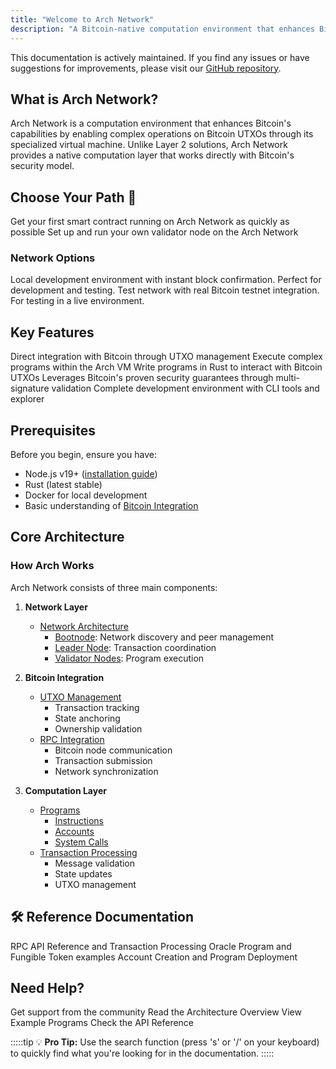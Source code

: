 ```yaml
---
title: "Welcome to Arch Network"
description: "A Bitcoin-native computation environment that enhances Bitcoin's capabilities through specialized virtual machine operations"
---
```


<div className="info">
This documentation is actively maintained. If you find any issues or have suggestions for improvements, please visit our <a href="https://github.com/arch-network/docs">GitHub repository</a>.
</div>

## What is Arch Network?

Arch Network is a computation environment that enhances Bitcoin's capabilities by enabling complex operations on Bitcoin UTXOs through its specialized virtual machine. Unlike Layer 2 solutions, Arch Network provides a native computation layer that works directly with Bitcoin's security model.

## Choose Your Path 👋

<Cards>
  <Card title="🚀 Deploy First" href="/docs/quick-start/quick-start">
    Get your first smart contract running on Arch Network as quickly as possible
  </Card>
  <Card title="🏗️ Run a Validator" href="/docs/setup-infrastructure/bitcoin-and-titan-setup">
    Set up and run your own validator node on the Arch Network
  </Card>
</Cards>

### Network Options

<Cards>
  <Card title="🔧 Regtest" href="/docs/quick-start/quick-start">
    Local development environment with instant block confirmation. Perfect for development and testing.
  </Card>
  <Card title="🧪 Testnet" href="/docs/quick-start/quick-start">
    Test network with real Bitcoin testnet integration. For testing in a live environment.
  </Card>
</Cards>

## Key Features

<Cards>
  <Card title="Bitcoin-Native" href="/docs/core-concepts/bitcoin-integration">
    Direct integration with Bitcoin through UTXO management
  </Card>
  <Card title="Computation Environment" href="/docs/setup-infrastructure/architecture">
    Execute complex programs within the Arch VM
  </Card>
  <Card title="Program Development" href="/docs/development/writing-your-first-program">
    Write programs in Rust to interact with Bitcoin UTXOs
  </Card>
  <Card title="Security" href="/docs/setup-infrastructure/network-architecture">
    Leverages Bitcoin's proven security guarantees through multi-signature validation
  </Card>
  <Card title="Developer Tools" href="/docs/tools-apis/arch-cli-reference">
    Complete development environment with CLI tools and explorer
  </Card>
</Cards>

## Prerequisites

Before you begin, ensure you have:

- Node.js v19+ ([installation guide](/docs/quick-start/requirements))
- Rust (latest stable)
- Docker for local development
- Basic understanding of [Bitcoin Integration](/docs/core-concepts/bitcoin-integration)

## Core Architecture

### How Arch Works

Arch Network consists of three main components:

1. **Network Layer**
   - [Network Architecture](/docs/setup-infrastructure/network-architecture)
     - [Bootnode](/docs/setup-infrastructure/network-architecture): Network discovery and peer management
     - [Leader Node](/docs/setup-infrastructure/network-architecture): Transaction coordination
     - [Validator Nodes](/docs/setup-infrastructure/network-architecture): Program execution

2. **Bitcoin Integration**
   - [UTXO Management](/docs/core-concepts/bitcoin-integration)
     - Transaction tracking
     - State anchoring
     - Ownership validation
   - [RPC Integration](/docs/core-concepts/bitcoin-integration)
     - Bitcoin node communication
     - Transaction submission
     - Network synchronization

3. **Computation Layer**
   - [Programs](/docs/development/writing-your-first-program)
     - [Instructions](/docs/development/writing-your-first-program)
     - [Accounts](/docs/development/writing-your-first-program)
     - [System Calls](/docs/development/writing-your-first-program)
   - [Transaction Processing](/docs/tools-apis/sdk)
     - Message validation
     - State updates
     - UTXO management

## 🛠 Reference Documentation

<Cards>
  <Card title="API Reference" href="/docs/tools-apis/api-reference">
    RPC API Reference and Transaction Processing
  </Card>
  <Card title="Program Examples" href="/docs/development/writing-your-first-program">
    Oracle Program and Fungible Token examples
  </Card>
  <Card title="System Program" href="/docs/apl/introduction">
    Account Creation and Program Deployment
  </Card>
</Cards>

## Need Help?

<Cards>
  <Card title="Join Discord" href="https://discord.gg/archnetwork" external>
    Get support from the community
  </Card>
  <Card title="Architecture Overview" href="/docs/setup-infrastructure/architecture">
    Read the Architecture Overview
  </Card>
  <Card title="Example Programs" href="/docs/development/writing-your-first-program">
    View Example Programs
  </Card>
  <Card title="API Reference" href="/docs/tools-apis/api-reference">
    Check the API Reference
  </Card>
</Cards>

:::::tip
💡 **Pro Tip:** Use the search function (press 's' or '/' on your keyboard) to quickly find what you're looking for in the documentation.
:::::